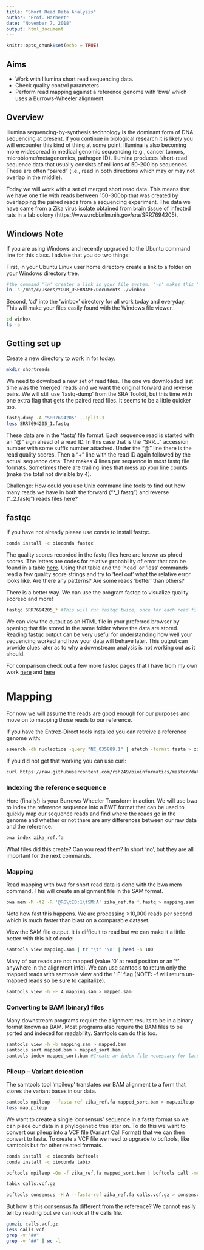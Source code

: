 ```yaml
---
title: "Short Read Data Analysis"
author: "Prof. Harbert"
date: "November 7, 2018"
output: html_document
---
```


```r
knitr::opts_chunk$set(echo = TRUE)
```

## Aims

+ Work with Illumina short read sequencing data.
+ Check quality control parameters
+ Perform read mapping against a reference genome with 'bwa' which uses a Burrows-Wheeler alignment.

## Overview

Illumina sequencing-by-synthesis technology is the dominant form of DNA sequencing at present. If you continue in biological research it is likely you will encounter this kind of thing at some point. Illumina is also becoming more widespread in medical genomic sequencing (e.g., cancer tumors, microbiome/metagenomics, pathogen ID). Illumina produces 'short-read' sequence data that usually consists of millions of 50-200 bp sequences. These are often "paired" (i.e., read in both directions which may or may not overlap in the middle). 

Today we will work with a set of merged short read data. This means that we have one file with reads between 150-300bp that was created by overlapping the paired reads from a sequencing experiment. The data we have came from a Zika virus isolate obtained from brain tissue of infected rats in a lab colony (https://www.ncbi.nlm.nih.gov/sra/SRR7694205). 

## Windows Note

If you are using Windows and recently upgraded to the Ubuntu command line for this class. I advise that you do two things:

First, in your Ubuntu Linux user home directory create a link to a folder on your Windows directory tree.

```bash
#the command 'ln' creates a link in your file system. '-s' makes this "symbolic" meaning nothing is actually copied but the link just passes you to the other location.
ln -s /mnt/c/Users/YOUR_USERNAME/Documents ./winbox

```

Second, 'cd' into the 'winbox' directory for all work today and everyday. This will make your files easily found with the Windows file viewer.

```bash
cd winbox
ls -a
```


## Getting set up

Create a new directory to work in for today.

```bash
mkdir shortreads

```

We need to download a new set of read files. The one we downloaded last time was the 'merged' reads and we want the original forward and reverse pairs. We will still use 'fastq-dump' from the SRA Toolkit, but this time with one extra flag that gets the paired read files. It seems to be a little quicker too.

```bash
fastq-dump -A "SRR7694205" --split-3
less SRR7694205_1.fastq

```

These data are in the 'fastq' file format. Each sequence read is started with an "@" sign ahead of a read ID. In this case that is the "SRR..." accession number with some suffix number attached. Under the "@" line there is the read quality scores. Then a "+" line with the read ID again followed by the actual sequence data. That makes 4 lines per sequence in *most* fastq file formats. Sometimes there are trailing lines that mess up your line counts (make the total not divisible by 4). 

Challenge: How could you use Unix command line tools to find out how many reads we have in both the forward ("*_1.fastq") and reverse ("_2.fastq") reads files here?


## fastqc

If you have not already please use conda to install fastqc.

```bash
conda install -c bioconda fastqc
```

The quality scores recorded in the fastq files here are known as phred scores. The letters are codes for relative probability of error that can be found in a table [here](https://www.drive5.com/usearch/manual/quality_score.html). Using that table and the 'head' or 'less' commands read a few quality score strings and try to 'feel out' what the relative error looks like. Are there any patterns? Are some reads 'better' than others?


There is a better way. We can use the program fastqc to visualize quality scoreso and more!

```bash
fastqc SRR7694205_* #This will run fastqc twice, once for each read file


```

We can view the output as an HTML file in your preferred browser by opening that file stored in the same folder where the data are stored. Reading fastqc output can be very useful for understanding how well your sequencing worked and how your data will behave later. This output can provide clues later as to why a downstream analysis is not working out as it should. 

For comparison check out a few more fastqc pages that I have from my own work [here](https://rsh249.github.io/bioinformatics/PPCPr3kA_GAGATTCC-TATAGCCT_ACC8G0ANXX_L008_001.R2_fastqc.html) and [here]()

# Mapping

For now we will assume the reads are good enough for our purposes and move on to mapping those reads to our reference.

If you have the Entrez-Direct tools installed you can retreive a reference genome with:

```bash

esearch -db nucleotide -query "NC_035889.1" | efetch -format fasta > zika_ref.fa

```

If you did not get that working you can use curl:

```bash
curl https://raw.githubusercontent.com/rsh249/bioinformatics/master/data/zika_ref.fa > zika_ref.fa

```

### Indexing the reference sequence

Here (finally!) is your Burrows-Wheeler Transform in action. We will use bwa to index the reference sequence into a BWT format that can be used to quickly map our sequence reads and find where the reads go in the genome and whether or not there are any differences between our raw data and the reference.

```bash

bwa index zika_ref.fa

```

What files did this create? Can you read them? In short 'no', but they are all important for the next commands.

### Mapping

Read mapping with bwa for short read data is done with the bwa mem command. This will create an alignment file in the SAM format.

```bash

bwa mem -M -t2 -R '@RG\tID:1\tSM:A' zika_ref.fa *.fastq > mapping.sam

```

Note how fast this happens. We are processing >10,000 reads per second which is much faster than blast on a comparable dataset.

View the SAM file output. It is difficult to read but we can make it a little better with this bit of code:

```bash
samtools view mapping.sam | tr "\t" '\n' | head -n 100

```

Many of our reads are not mapped (value '0' at read position or an '*' anywhere in the alignment info). We can use samtools to return only the mapped reads with samtools view and the '-F' flag (NOTE: -f will return un-mapped reads so be sure to capitalize).

```bash
samtools view -h -F 4 mapping.sam > mapped.sam

```

### Converting to BAM (binary) files

Many downstream programs require the alignment results to be in a binary format known as BAM. Most programs also require the BAM files to be sorted and indexed for readability. Samtools can do this too.

```bash
samtools view -h -b mapping.sam > mapped.bam
samtools sort mapped.bam > mapped_sort.bam
samtools index mapped_sort.bam #Create an index file necessary for later analyses.
```

### Pileup -- Variant detection

The samtools tool 'mpileup' translates our BAM alignment to a form that stores the variant bases in our data.

```bash

samtools mpileup --fasta-ref zika_ref.fa mapped_sort.bam > map.pileup
less map.pileup

```

We want to create a single 'consensus' sequence in a fasta format so we can place our data in a phylogenetic tree later on. To do this we want to convert our pileup into a VCF file (Variant Call Format) that we can then convert to fasta. To create a VCF file we need to upgrade to bcftools, like samtools but for other related formats.

```bash
conda install -c bioconda bcftools
conda install -c bioconda tabix

```

```bash
bcftools mpileup -Ou -f zika_ref.fa mapped_sort.bam | bcftools call -mv -Oz -o calls.vcf.gz

tabix calls.vcf.gz

bcftools consensus -H A --fasta-ref zika_ref.fa calls.vcf.gz > consensus.fa


```

But how is this consensus.fa different from the reference? We cannot easily tell by reading but we can look at the calls file.

```bash

gunzip calls.vcf.gz
less calls.vcf
grep -v "##"
grep -v "##" | wc -l


```



